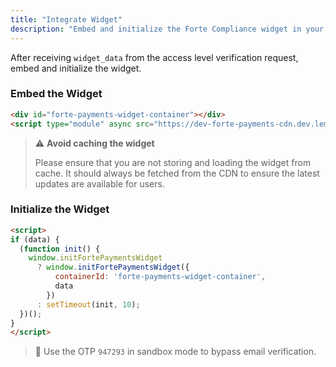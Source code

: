 ```yaml
---
title: "Integrate Widget"
description: "Embed and initialize the Forte Compliance widget in your frontend application."
---
```


After receiving `widget_data` from the access level verification request, embed and initialize the widget.

### Embed the Widget

```html
<div id="forte-payments-widget-container"></div>
<script type="module" async src="https://dev-forte-payments-cdn.dev.lemax.com/forte-payments-widget.js"></script>
```

> ⚠️ **Avoid caching the widget**
>
> Please ensure that you are not storing and loading the widget from cache. It should always be fetched from the CDN to ensure the latest updates are available for users.

### Initialize the Widget

```html
<script>
if (data) {
  (function init() {
    window.initFortePaymentsWidget
      ? window.initFortePaymentsWidget({
          containerId: 'forte-payments-widget-container',
          data
        })
      : setTimeout(init, 10);
  })();
}
</script>
```

> 🧪 Use the OTP `947293` in sandbox mode to bypass email verification.